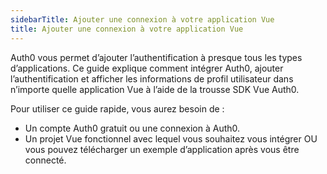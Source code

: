 ```yaml
---
sidebarTitle: Ajouter une connexion à votre application Vue
title: Ajouter une connexion à votre application Vue
---
```




Auth0 vous permet d’ajouter l’authentification à presque tous les types d’applications. Ce guide explique comment intégrer Auth0, ajouter l’authentification et afficher les informations de profil utilisateur dans n’importe quelle application Vue à l’aide de la trousse SDK Vue Auth0.



Pour utiliser ce guide rapide, vous aurez besoin de :

* Un compte Auth0 gratuit ou une connexion à Auth0.
* Un projet Vue fonctionnel avec lequel vous souhaitez vous intégrer OU vous pouvez télécharger un exemple d’application après vous être connecté.